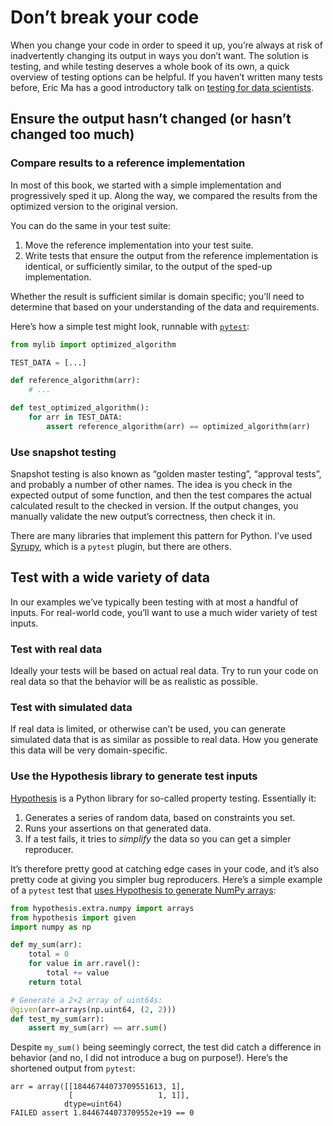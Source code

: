 # Don't break your code

When you change your code in order to speed it up, you're always at risk of inadvertently changing its output in ways you don't want.
The solution is testing, and while testing deserves a whole book of its own, a quick overview of testing options can be helpful.
If you haven't written many tests before, Eric Ma has a good introductory talk on [testing for data scientists](https://ericmjl.github.io/talks/testing-for-data-scientists/).

## Ensure the output hasn't changed (or hasn't changed too much)

### Compare results to a reference implementation

In most of this book, we started with a simple implementation and progressively sped it up.
Along the way, we compared the results from the optimized version to the original version.

You can do the same in your test suite:

1. Move the reference implementation into your test suite.
2. Write tests that ensure the output from the reference implementation is identical, or sufficiently similar, to the output of the sped-up implementation.

Whether the result is sufficient similar is domain specific; you'll need to determine that based on your understanding of the data and requirements.

Here's how a simple test might look, runnable with [`pytest`](https://docs.pytest.org/):

```python
from mylib import optimized_algorithm

TEST_DATA = [...]

def reference_algorithm(arr):
    # ...

def test_optimized_algorithm():
    for arr in TEST_DATA:
        assert reference_algorithm(arr) == optimized_algorithm(arr)
```

### Use snapshot testing

Snapshot testing is also known as "golden master testing", "approval tests", and probably a number of other names.
The idea is you check in the expected output of some function, and then the test compares the actual calculated result to the checked in version.
If the output changes, you manually validate the new output's correctness, then check it in.

There are many libraries that implement this pattern for Python.
I've used [Syrupy](https://github.com/tophat/syrupy), which is a `pytest` plugin, but there are others.

## Test with a wide variety of data

In our examples we've typically been testing with at most a handful of inputs.
For real-world code, you'll want to use a much wider variety of test inputs.

### Test with real data

Ideally your tests will be based on actual real data.
Try to run your code on real data so that the behavior will be as realistic as possible.

### Test with simulated data

If real data is limited, or otherwise can't be used, you can generate simulated data that is as similar as possible to real data.
How you generate this data will be very domain-specific.

### Use the Hypothesis library to generate test inputs

[Hypothesis](https://hypothesis.readthedocs.io/) is a Python library for so-called property testing.
Essentially it:

1. Generates a series of random data, based on constraints you set.
2. Runs your assertions on that generated data.
3. If a test fails, it tries to _simplify_ the data so you can get a simpler reproducer.

It's therefore pretty good at catching edge cases in your code, and it's also pretty code at giving you simpler bug reproducers.
Here's a simple example of a `pytest` test that [uses Hypothesis to generate NumPy arrays](https://hypothesis.readthedocs.io/en/latest/numpy.html):

```python
from hypothesis.extra.numpy import arrays
from hypothesis import given
import numpy as np

def my_sum(arr):
    total = 0
    for value in arr.ravel():
        total += value
    return total

# Generate a 2×2 array of uint64s:
@given(arr=arrays(np.uint64, (2, 2)))
def test_my_sum(arr):
    assert my_sum(arr) == arr.sum()
```

Despite `my_sum()` being seemingly correct, the test did catch a difference in behavior (and no, I did not introduce a bug on purpose!).
Here's the shortened output from `pytest`:

```
arr = array([[18446744073709551613, 1],
             [                   1, 1]],
            dtype=uint64)
FAILED assert 1.8446744073709552e+19 == 0
```
